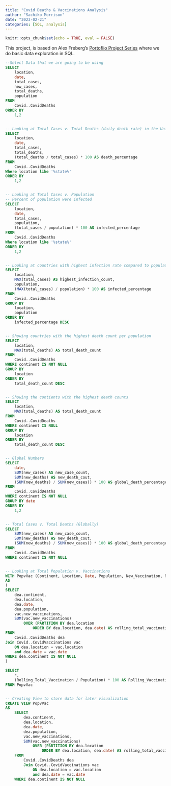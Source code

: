 ```yaml
---
title: "Covid Deaths & Vaccinations Analysis"
author: "Sachiko Morrison"
date: "2023-02-21"
categories: [SQL, analysis]
---
```


```r
knitr::opts_chunk$set(echo = TRUE, eval = FALSE)
```

This project, is based on Alex Freberg's [Portoflio Project Series](https://www.youtube.com/playlist?list=PLUaB-1hjhk8H48Pj32z4GZgGWyylqv85f) where we do basic data exploration in SQL.

```sql
--Select Data that we are going to be using 
SELECT 
    location,
    date,
    total_cases,
    new_cases,
    total_deaths,
    population
FROM 
    Covid..CovidDeaths
ORDER BY
    1,2


-- Looking at Total Cases v. Total Deaths (daily death rate) in the United States
SELECT 
    location,
    date,
    total_cases,
    total_deaths,
    (total_deaths / total_cases) * 100 AS death_percentage
FROM 
    Covid..CovidDeaths
Where location like '%state%'
ORDER BY
    1,2


-- Looking at Total Cases v. Population 
-- Percent of population were infected
SELECT 
    location,
    date,
    total_cases,
    population,
    (total_cases / population) * 100 AS infected_percentage
FROM 
    Covid..CovidDeaths
Where location like '%state%'
ORDER BY
    1,2


-- Looking at countries with highest infection rate compared to population 
SELECT 
    location,
    MAX(total_cases) AS highest_infection_count,
    population,
    (MAX(total_cases) / population) * 100 AS infected_percentage
FROM 
    Covid..CovidDeaths
GROUP BY 
    location,
    population
ORDER BY
    infected_percentage DESC


-- Showing countries with the highest death count per population 
SELECT 
    location,
    MAX(total_deaths) AS total_death_count
FROM 
    Covid..CovidDeaths
WHERE continent IS NOT NULL
GROUP BY 
    location
ORDER BY
    total_death_count DESC


-- Showing the contients with the highest death counts 
SELECT 
    location,
    MAX(total_deaths) AS total_death_count
FROM 
    Covid..CovidDeaths
WHERE continent IS NULL
GROUP BY 
    location
ORDER BY
    total_death_count DESC


-- Global Numbers
SELECT 
    date,
    SUM(new_cases) AS new_case_count,
    SUM(new_deaths) AS new_death_cout,
    (SUM(new_deaths) / SUM(new_cases)) * 100 AS global_death_percentage
FROM 
    Covid..CovidDeaths
WHERE continent IS NOT NULL
GROUP BY date
ORDER BY
    1,2


-- Total Cases v. Total Deaths (Globally)
SELECT 
    SUM(new_cases) AS new_case_count,
    SUM(new_deaths) AS new_death_cout,
    (SUM(new_deaths) / SUM(new_cases)) * 100 AS global_death_percentage
FROM 
    Covid..CovidDeaths
WHERE continent IS NOT NULL


-- Looking at Total Population v. Vaccinations
WITH PopvVac (Continent, Location, Date, Population, New_Vaccination, Rolling_Total_Vaccination)
AS
(
SELECT 
    dea.continent,
    dea.location,
    dea.date,
    dea.population,
    vac.new_vaccinations,
    SUM(vac.new_vaccinations) 
        OVER (PARTITION BY dea.location 
            ORDER BY dea.location, dea.date) AS rolling_total_vaccination    
FROM
    Covid..CovidDeaths dea 
Join Covid..CovidVaccinations vac
    ON dea.location = vac.location 
    and dea.date = vac.date
WHERE dea.continent IS NOT NULL
)

SELECT 
    *,
    (Rolling_Total_Vaccination / Population) * 100 AS Rolling_Vaccination_Percentage
FROM PopvVac


-- Creating View to store data for later visualization 
CREATE VIEW PopvVac 
AS
    SELECT 
        dea.continent,
        dea.location,
        dea.date,
        dea.population,
        vac.new_vaccinations,
        SUM(vac.new_vaccinations) 
            OVER (PARTITION BY dea.location 
                ORDER BY dea.location, dea.date) AS rolling_total_vaccination    
    FROM
        Covid..CovidDeaths dea 
        Join Covid..CovidVaccinations vac
            ON dea.location = vac.location 
            and dea.date = vac.date
    WHERE dea.continent IS NOT NULL
```
